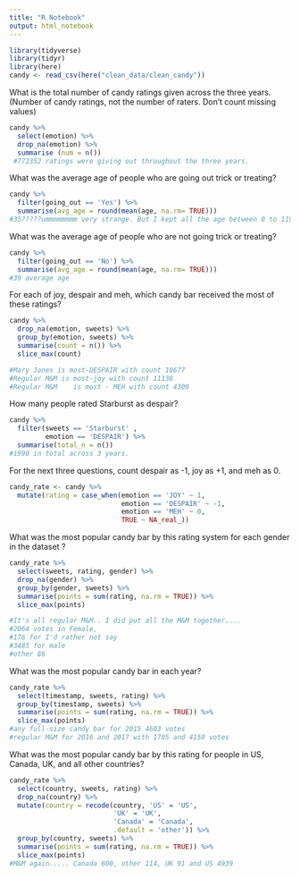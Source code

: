 ```yaml
---
title: "R Notebook"
output: html_notebook
---
```

```r
library(tidyverse)
library(tidyr)
library(here)
candy <- read_csv(here("clean_data/clean_candy"))
```

What is the total number of candy ratings given across the three years. (Number of candy ratings, not the number of raters. Don’t count missing values)
```r
candy %>% 
  select(emotion) %>% 
  drop_na(emotion) %>% 
  summarise (num = n())
 #772352 ratings were giving out throughout the three years. 
```

What was the average age of people who are going out trick or treating?
```r
candy %>% 
  filter(going_out == 'Yes') %>%
  summarise(avg_age = round(mean(age, na.rm= TRUE)))
#35?????ummmmmmmm very strange. But I kept all the age between 0 to 119. 
```

What was the average age of people who are not going trick or treating?
```r
candy %>% 
  filter(going_out == 'No') %>%
  summarise(avg_age = round(mean(age, na.rm= TRUE)))
#39 average age 
```

For each of joy, despair and meh, which candy bar received the most of these ratings?
```r
candy %>% 
  drop_na(emotion, sweets) %>% 
  group_by(emotion, sweets) %>% 
  summarise(count = n()) %>% 
  slice_max(count)

#Mary Janes is most-DESPAIR	with count 10677
#Regular M&M is most-joy with count	11138
#Regular M&M	is most - MEH with count 4309
```

How many people rated Starburst as despair?
```r
candy %>% 
  filter(sweets == 'Starburst' ,
         emotion == 'DESPAIR') %>% 
  summarise(total_n = n())
#1990 in total across 3 years.
```

For the next three questions, count despair as -1, joy as +1, and meh as 0.


```r
candy_rate <- candy %>% 
  mutate(rating = case_when(emotion == 'JOY' ~ 1,
                            emotion == 'DESPAIR' ~ -1,
                            emotion == 'MEH' ~ 0,
                            TRUE ~ NA_real_))
```

What was the most popular candy bar by this rating system for each gender in the dataset ?
```r
candy_rate %>% 
  select(sweets, rating, gender) %>% 
  drop_na(gender) %>% 
  group_by(gender, sweets) %>% 
  summarise(points = sum(rating, na.rm = TRUE)) %>% 
  slice_max(points)

#It's all regular M&M.. I did put all the M&M together.... 
#2064 votes in Female,
#176 for I'd rather not say
#3485 for male
#other 86
```

What was the most popular candy bar in each year?
```r
candy_rate %>% 
  select(timestamp, sweets, rating) %>% 
  group_by(timestamp, sweets) %>% 
  summarise(points = sum(rating, na.rm = TRUE)) %>% 
  slice_max(points)
#any full-size candy bar for 2015 4603 votes
#regular M&M for 2016 and 2017 with 1705 and 4150 votes
```

What was the most popular candy bar by this rating for people in US, Canada, UK, and all other countries?
```r
candy_rate %>% 
  select(country, sweets, rating) %>% 
  drop_na(country) %>% 
  mutate(country = recode(country, 'US' = 'US',
                          'UK' = 'UK',
                          'Canada' = 'Canada',
                          .default = 'other')) %>% 
  group_by(country, sweets) %>% 
  summarise(points = sum(rating, na.rm = TRUE)) %>% 
  slice_max(points)
#M&M again..... Canada 600, other 114, UK 91 and US 4939
```

